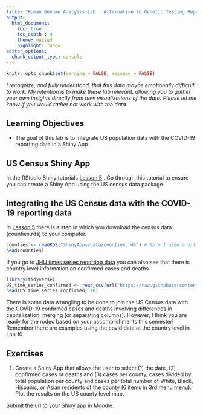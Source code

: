 ```yaml
---
title: "Human Genome Analysis Lab : Alternative to Genetic Testing Report and Presentation - Human Population Data"
output:
  html_document:
    toc: true
    toc_depth : 4
    theme: united
    highlight: tango
editor_options: 
  chunk_output_type: console
---
```


```r
knitr::opts_chunk$set(warning = FALSE, message = FALSE) 
```

*I recognize, and fully understand, that this data maybe emotionally difficult to work. My intention is to make these lab relevant, allowing you to gather your own insights directly from new visualizations of the data. Please let me know if you would rather not work with the data.*

## Learning Objectives

* The goal of this lab is to integrate US population data with the COVID-19 reporting data in a Shiny App

## US Census Shiny App

In the RStudio Shiny tutorials [Lesson 5](https://shiny.rstudio.com/tutorial/written-tutorial/lesson5/)
.  Go through this tutorial to ensure you can create a Shiny App using the US census data package. 


## Integrating the US Census data with the COVID-19 reporting data

In [Lesson 5](https://shiny.rstudio.com/tutorial/written-tutorial/lesson5/) there is a step in which you download the census data (counties.rds) to your computer.

```r
counties <- readRDS("ShinyApps/data/counties.rds") # Note I used a different directory
head(counties)
```

If you go to [JHU times series reporting data](https://github.com/CSSEGISandData/COVID-19/tree/master/csse_covid_19_data/csse_covid_19_time_series) you can also see that there is country level information on confirmed cases and deaths 

```r
library(tidyverse)
US_time_series_confirmed <- read_csv(url("https://raw.githubusercontent.com/CSSEGISandData/COVID-19/master/csse_covid_19_data/csse_covid_19_time_series/time_series_covid19_confirmed_US.csv"))
head(US_time_series_confirmed, 10)
```

There is some data wrangling to be done to join the US Census data with the COVID-19 confirmed cases and deaths involving differences in capitalization, merging (or separating columns).  However, I think you are ready for the rodeo based on your accomplishments this semester! Remember there are examples using the covid data at the country level in Lab 10.

## Exercises

1. Create a Shiny App that allows the user to select (1) the date, (2) confirmed cases or deaths and (3) cases per county, cases divided by total population per county and cases per total number of White, Black, Hispanic, or Asian residents of the county (6 items in 3rd menu menu). Plot the results on the US county level map.

Submit the url to your Shiny app in Moodle.



